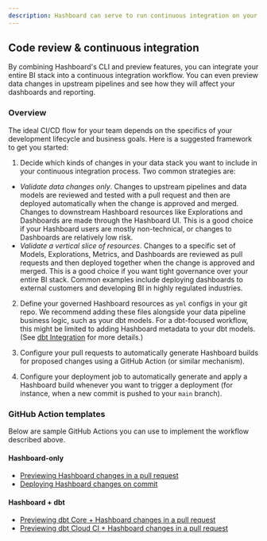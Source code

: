 ```yaml
---
description: Hashboard can serve to run continuous integration on your Business Intelligence dashboards, this can be integrated with git and dbt workflows in Hashboard
---
```



## Code review & continuous integration

By combining Hashboard's CLI and preview features, you can integrate your entire BI stack into a continuous integration workflow. You can even preview data changes in upstream pipelines and see how they will affect your dashboards and reporting.

### Overview

The ideal CI/CD flow for your team depends on the specifics of your development lifecycle and business goals. Here is a suggested framework to get you started:

1. Decide which kinds of changes in your data stack you want to include in your continuous integration process. Two common strategies are:

  - _Validate data changes only_. Changes to upstream pipelines and data models are reviewed and tested with a pull request and then are deployed automatically when the change is approved and merged. Changes to downstream Hashboard resources like Explorations and Dashboards are made through the Hashboard UI. This is a good choice if your Hashboard users are mostly non-technical, or changes to Dashboards are relatively low risk.
  - _Validate a vertical slice of resources_. Changes to a specific set of Models, Explorations, Metrics, and Dashboards are reviewed as pull requests and then deployed together when the change is approved and merged. This is a good choice if you want tight governance over your entire BI stack. Common examples include deploying dashboards to external customers and developing BI in highly regulated industries.

2. Define your governed Hashboard resources as `yml` configs in your git repo. We recommend adding these files alongside your data pipeline business logic, such as your dbt models. For a dbt-focused workflow, this might be limited to adding Hashboard metadata to your dbt models. (See [dbt Integration](./dbt-integration) for more details.)

3. Configure your pull requests to automatically generate Hashboard builds for proposed changes using a GitHub Action (or similar mechanism).

4. Configure your deployment job to automatically generate and apply a Hashboard build whenever you want to trigger a deployment (for instance, when a new commit is pushed to your `main` branch).

### GitHub Action templates

Below are sample GitHub Actions you can use to implement the workflow described above.

#### Hashboard-only

- [Previewing Hashboard changes in a pull request](./continuous-integration/github-actions#previewing-hashboard-changes-in-a-pull-request)
- [Deploying Hashboard changes on commit](./continuous-integration/github-actions#deploying-hashboard-changes-on-merge-to-main)

#### Hashboard + dbt

- [Previewing dbt Core + Hashboard changes in a pull request](./continuous-integration/github-actions#previewing-dbt-core--hashboard-changes-in-a-pull-request)
- [Previewing dbt Cloud CI + Hashboard changes in a pull request](./continuous-integration/github-actions#previewing-dbt-cloud-ci--hashboard-changes-in-a-pull-request)
